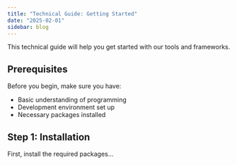 ```yaml
---
title: "Technical Guide: Getting Started"
date: "2025-02-01"
sidebar: blog
---
```


This technical guide will help you get started with our tools and frameworks.

## Prerequisites

Before you begin, make sure you have:

- Basic understanding of programming
- Development environment set up
- Necessary packages installed

## Step 1: Installation

First, install the required packages...